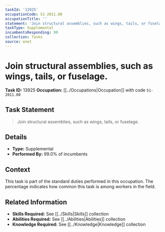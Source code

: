```yaml
---
taskId: '13925'
occupationCode: 51-2011.00
occupationTitle: ''
statement: 'Join structural assemblies, such as wings, tails, or fuselage.'
taskType: Supplemental
incumbentsResponding: 99
collection: Tasks
source: onet
---
```

# Join structural assemblies, such as wings, tails, or fuselage.

**Task ID:** 13925
**Occupation:** [[../Occupations|Occupation]] with code `51-2011.00`

## Task Statement

> Join structural assemblies, such as wings, tails, or fuselage.

## Details

- **Type:** Supplemental
- **Performed By:** 99.0% of incumbents

## Context

This task is part of the standard duties performed in this occupation. The percentage indicates how common this task is among workers in the field.

## Related Information

- **Skills Required:** See [[../Skills|Skills]] collection
- **Abilities Required:** See [[../Abilities|Abilities]] collection
- **Knowledge Required:** See [[../Knowledge|Knowledge]] collection

